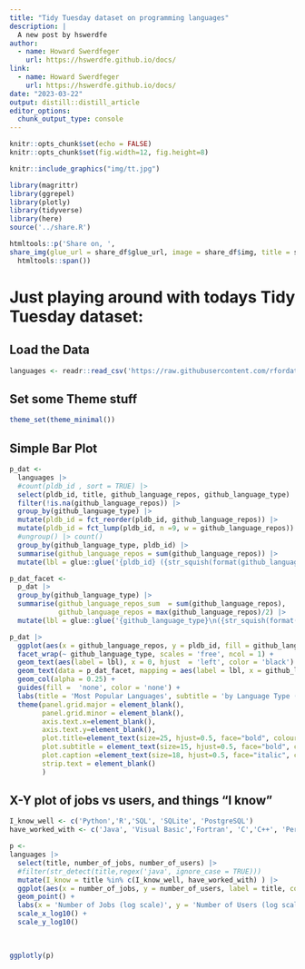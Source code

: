 ```yaml
---
title: "Tidy Tuesday dataset on programming languages"
description: |
  A new post by hswerdfe
author:
  - name: Howard Swerdfeger
    url: https://hswerdfe.github.io/docs/
link:
  - name: Howard Swerdfeger
    url: https://hswerdfe.github.io/docs/
date: "2023-03-22"
output: distill::distill_article
editor_options: 
  chunk_output_type: console
---
```


```r
knitr::opts_chunk$set(echo = FALSE)
knitr::opts_chunk$set(fig.width=12, fig.height=8) 

```

```r
knitr::include_graphics("img/tt.jpg")
```


```r
library(magrittr)
library(ggrepel)
library(plotly)
library(tidyverse)
library(here)
source('../share.R')

htmltools::p('Share on, ',
share_img(glue_url = share_df$glue_url, image = share_df$img, title = share_df$alt) |>
  htmltools::span())
```


# Just playing around with todays Tidy Tuesday dataset:

## Load the Data

```r
languages <- readr::read_csv('https://raw.githubusercontent.com/rfordatascience/tidytuesday/master/data/2023/2023-03-21/languages.csv')

```

## Set some Theme stuff

```r
theme_set(theme_minimal())
```

## Simple Bar Plot


```r
p_dat <- 
  languages |> 
  #count(pldb_id , sort = TRUE) |> 
  select(pldb_id, title, github_language_repos, github_language_type) |> 
  filter(!is.na(github_language_repos)) |>
  group_by(github_language_type) |> 
  mutate(pldb_id = fct_reorder(pldb_id, github_language_repos)) |> 
  mutate(pldb_id = fct_lump(pldb_id, n =9, w = github_language_repos)) |> 
  #ungroup() |> count()
  group_by(github_language_type, pldb_id) |> 
  summarise(github_language_repos = sum(github_language_repos)) |> 
  mutate(lbl = glue::glue('{pldb_id} ({str_squish(format(github_language_repos, big.mark = ","))})'))

p_dat_facet <- 
  p_dat |> 
  group_by(github_language_type) |> 
  summarise(github_language_repos_sum  = sum(github_language_repos),
            github_language_repos = max(github_language_repos)/2) |> 
  mutate(lbl = glue::glue('{github_language_type}\n({str_squish(format(round(github_language_repos), big.mark = ","))})'))

p_dat |> 
  ggplot(aes(x = github_language_repos, y = pldb_id, fill = github_language_type, color = github_language_type)) +
  facet_wrap(~ github_language_type, scales = 'free', ncol = 1) + 
  geom_text(aes(label = lbl), x = 0, hjust  = 'left', color = 'black') +
  geom_text(data = p_dat_facet, mapping = aes(label = lbl, x = github_language_repos), y = 5,  alpha = 0.5, size = 10) +
  geom_col(alpha = 0.25) +
  guides(fill =  'none', color = 'none') +
  labs(title = 'Most Popular Languages', subtitle = 'by Language Type (as measured by github repos)', x = '', y = '') +
  theme(panel.grid.major = element_blank(), 
        panel.grid.minor = element_blank(),
        axis.text.x=element_blank(),
        axis.text.y=element_blank(),
        plot.title=element_text(size=25, hjust=0.5, face="bold", colour="grey", vjust=-1),
        plot.subtitle = element_text(size=15, hjust=0.5, face="bold", colour="grey", vjust=-1),        
        plot.caption =element_text(size=18, hjust=0.5, face="italic", color="black"),
        strip.text = element_blank()
        )
```


## X-Y plot of jobs vs users, and things "I know"



```r

I_know_well <- c('Python','R','SQL', 'SQLite', 'PostgreSQL')
have_worked_with <- c('Java', 'Visual Basic','Fortran', 'C','C++', 'Perl', 'MySQL','Microsoft SQL Server','XML','JSON', 'JavaScript')

p <-
languages |> 
  select(title, number_of_jobs, number_of_users) |> 
  #filter(str_detect(title,regex('java', ignore_case = TRUE)))
  mutate(I_know = title %in% c(I_know_well, have_worked_with) ) |> 
  ggplot(aes(x = number_of_jobs, y = number_of_users, label = title, color = I_know)) +
  geom_point() +
  labs(x = 'Number of Jobs (log scale)', y = 'Number of Users (log scale)', color = 'hswerdfe Knows') +
  scale_x_log10() +  
  scale_y_log10()
  
  

ggplotly(p)


```


